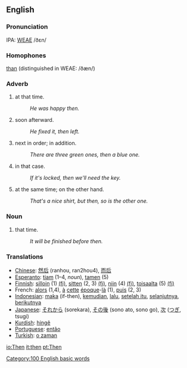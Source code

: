 ==English==
===Pronunciation===
IPA: [[WEAE]] /ðɛn/

===Homophones===
[[than]] (distinguished in WEAE: /ðæn/)

===Adverb===
#at that time.
#:''He was happy then.''
#soon afterward.
#:''He fixed it, then left.''
#next in order; in addition.
#:''There are three green ones, then a blue one.''
#in that case.
#:''If it's locked, then we'll need the key.''
#at the same time; on the other hand.
#:''That's a nice shirt, but then, so is the other one.''

===Noun===
#that time.
#:''It will be finished before then.''

=== Translations ===
*[[Chinese]]: [[然后]] (ranhou, ran2hou4), [[而后]]
*[[Esperanto]]: [[tiam]] (1&ndash;4, ''noun''), [[tamen]] (5)
*[[Finnish]]: [[silloin]] (1) [[:fi:silloin|(fi)]], [[sitten]] (2, 3) [[:fi:sitten|(fi)]], [[niin]] (4) [[:fi:niin|(fi)]], [[toisaalta]] (5) [[:fi:toisaalta|(fi)]]
*French: [[alors]] (1,4), [[à]] [[cette]] [[époque]]-[[là]] (1), [[puis]] (2, 3) 
*[[Indonesian]]: [[maka]] (if-then), [[kemudian]], [[lalu]], [[setelah itu]], [[selanjutnya]], [[berikutnya]]
*[[Japanese]]: [[それから]] (sorekara), [[その後]] (sono ato, sono go), [[次]] ([[つぎ]], tsugi)
*[[Kurdish]]: [[hingê]]
*[[Portuguese]]: [[então]]
*[[Turkish]]: [[o zaman]]

[[Category:100 English basic words]]

[[io:Then]]
[[it:then]]
[[pt:Then]]